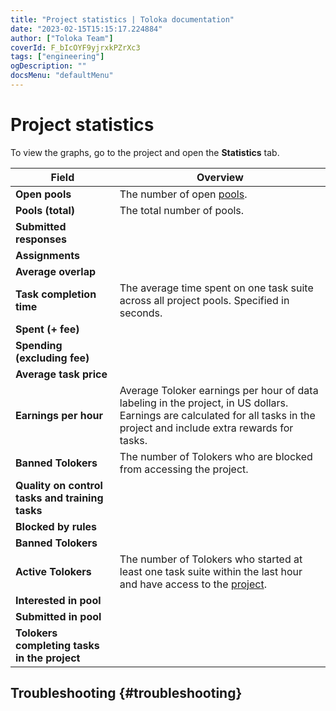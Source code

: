 ```yaml
---
title: "Project statistics | Toloka documentation"
date: "2023-02-15T15:15:17.224884"
author: ["Toloka Team"]
coverId: F_bIcOYF9yjrxkPZrXc3
tags: ["engineering"]
ogDescription: ""
docsMenu: "defaultMenu"
---
```



# Project statistics

To view the graphs, go to the project and open the **Statistics** tab.

Field  | Overview
----- | -----
**Open pools** | The number of open [pools](/docs/glossary#pool).
**Pools (total)** | The total number of pools.
**Submitted responses** | <ProjectStatisticTable1/>
**Assignments** | <ProjectStatisticTable2/>
**Average overlap** | <ProjectStatisticTable3/>
**Task completion time** | The average time spent on one task suite across all project pools. Specified in seconds.
**Spent (+ fee)** | <ProjectStatisticTable4/>
**Spending (excluding fee)** | <ProjectStatisticTable5/>
**Average task price** | <ProjectStatisticTable6/>
**Earnings per hour** | Average Toloker earnings per hour of data labeling in the project, in US dollars. Earnings are calculated for all tasks in the project and include extra rewards for tasks.
**Banned Tolokers** | The number of Tolokers who are blocked from accessing the project.
**Quality on control tasks and training tasks** | <ProjectStatisticTable7/>
**Blocked by rules** | <ProjectStatisticTable8/>
**Banned Tolokers** | <ProjectStatisticTable9/>
**Active Tolokers** | The number of Tolokers who started at least one task suite within the last hour and have access to the [project](/docs/glossary#project).
**Interested in pool** | <ProjectStatisticTable10/>
**Submitted in pool** | <ProjectStatisticTable11/>
**Tolokers completing tasks in the project** | <ProjectStatisticTable12/>

## Troubleshooting {#troubleshooting}

<FaqQualityStat/>

<ContactGuideSupport/>
